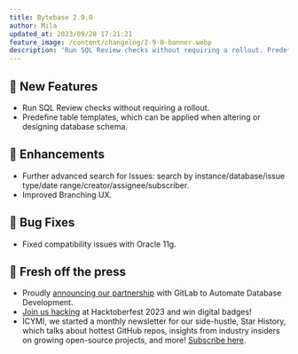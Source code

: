```yaml
---
title: Bytebase 2.9.0
author: Mila
updated_at: 2023/09/28 17:21:21
feature_image: /content/changelog/2-9-0-banner.webp
description: 'Run SQL Review checks without requiring a rollout. Predefine table templates.'
---
```


## 🚀 New Features

- Run SQL Review checks without requiring a rollout.
- Predefine table templates, which can be applied when altering or designing database schema.

## 🎄 Enhancements

- Further advanced search for Issues: search by instance/database/issue type/date range/creator/assignee/subscriber.
- Improved Branching UX.

## 🐞 Bug Fixes

- Fixed compatibility issues with Oracle 11g.

## 📰 Fresh off the press

- Proudly [announcing our partnership](/blog/bytebase-gitlab-technology-partner/) with GitLab to Automate Database Development.
- [Join us hacking](/blog/hacktoberfest-2023/) at Hacktoberfest 2023 and win digital badges!
- ICYMI, we started a monthly newsletter for our side-hustle, Star History, which talks about hottest GitHub repos, insights from industry insiders on growing open-source projects, and more! [Subscribe here](https://star-history.beehiiv.com/subscribe).

<IncludeBlock url="/docs/get-started/install/install-upgrade"></IncludeBlock>
